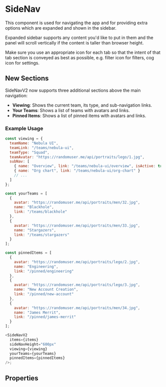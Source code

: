 
<Meta of={stories} />

# SideNav

This component is used for navigating the app and for providing extra options which are expanded and shown in the sidebar.

Expanded sidebar supports any content you'd like to put in them and the panel will scroll vertically if the content is taller than browser height.

Make sure you use an appropriate icon for each tab so that the intent of that tab section is conveyed as best as possible, e.g. filter icon for filters, cog icon for settings.

## New Sections

SideNavV2 now supports three additional sections above the main navigation:

- **Viewing**: Shows the current team, its type, and sub-navigation links.
- **Your Teams**: Shows a list of teams with avatars and links.
- **Pinned Items**: Shows a list of pinned items with avatars and links.

### Example Usage

```js run
const viewing = {
  teamName: "Nebula UI",
  teamLink: "/teams/nebula-ui",
  teamType: "Squad",
  teamAvatar: "https://randomuser.me/api/portraits/lego/1.jpg",
  subNav: [
    { name: "Overview", link: "/teams/nebula-ui/overview", isActive: true },
    { name: "Org chart", link: "/teams/nebula-ui/org-chart" }
    // ...
  ]
};

const yourTeams = [
  {
    avatar: "https://randomuser.me/api/portraits/men/32.jpg",
    name: "Blackhole",
    link: "/teams/blackhole"
  },
  {
    avatar: "https://randomuser.me/api/portraits/men/33.jpg",
    name: "Stargazers",
    link: "/teams/stargazers"
  }
];

const pinnedItems = [
  {
    avatar: "https://randomuser.me/api/portraits/lego/2.jpg",
    name: "Engineering",
    link: "/pinned/engineering"
  },
  {
    avatar: "https://randomuser.me/api/portraits/lego/3.jpg",
    name: "New Account Creation",
    link: "/pinned/new-account"
  },
  {
    avatar: "https://randomuser.me/api/portraits/men/34.jpg",
    name: "James Merrit",
    link: "/pinned/james-merrit"
  }
];

<SideNavV2
  items={items}
  sideNavHeight="600px"
  viewing={viewing}
  yourTeams={yourTeams}
  pinnedItems={pinnedItems}
/>;
```

<Canvas of={stories.SidebarNavigationV2} />

## Properties

<Controls component={SideNavV2} />

